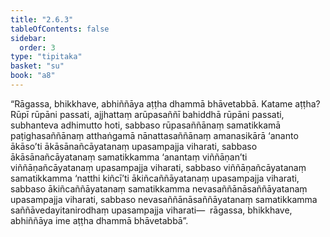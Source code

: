 ```yaml
---
title: "2.6.3"
tableOfContents: false
sidebar:
  order: 3
type: "tipitaka"
basket: "su"
book: "a8"
---
```



<DynamicBreadcrumb />

<Division number="119" book="a8">

<Paragraph number="859" book="a8">
“Rāgassa, bhikkhave, abhiññāya aṭṭha dhammā bhāvetabbā. Katame aṭṭha? Rūpī rūpāni passati, ajjhattaṃ arūpasaññī bahiddhā rūpāni passati, subhanteva adhimutto hoti, sabbaso rūpasaññānaṃ samatikkamā paṭighasaññānaṃ atthaṅgamā nānattasaññānaṃ amanasikārā ‘ananto ākāso’ti ākāsānañcāyatanaṃ upasampajja viharati, sabbaso ākāsānañcāyatanaṃ samatikkamma ‘anantaṃ viññāṇan’ti viññāṇañcāyatanaṃ upasampajja viharati, sabbaso viññāṇañcāyatanaṃ samatikkamma ‘natthi kiñcī’ti ākiñcaññāyatanaṃ upasampajja viharati, sabbaso ākiñcaññāyatanaṃ samatikkamma nevasaññānāsaññāyatanaṃ upasampajja viharati, sabbaso nevasaññānāsaññāyatanaṃ samatikkamma saññāvedayitanirodhaṃ upasampajja viharati—  rāgassa, bhikkhave, abhiññāya ime aṭṭha dhammā bhāvetabbā”.
</Paragraph>
</Division>